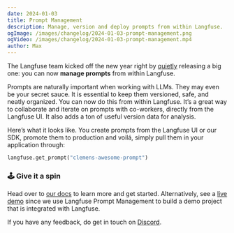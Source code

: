 ```yaml
---
date: 2024-01-03
title: Prompt Management
description: Manage, version and deploy prompts from within Langfuse.
ogImage: /images/changelog/2024-01-03-prompt-management.png
ogVideo: /images/changelog/2024-01-03-prompt-management.mp4
author: Max
---
```



<ChangelogHeader />

The Langfuse team kicked off the new year right by [quietly](https://twitter.com/langfuse/status/1741493039145623615) releasing a big one: you can now **manage prompts** from within Langfuse.

Prompts are naturally important when working with LLMs. They may even be your secret sauce. It is essential to keep them versioned, safe, and neatly organized. You can now do this from within Langfuse. It’s a great way to collaborate and iterate on prompts with co-workers, directly from the Langfuse UI. It also adds a ton of useful version data for analysis.

Here’s what it looks like. You create prompts from the Langfuse UI or our SDK, promote them to production and voilá, simply pull them in your application through:

```python
langfuse.get_prompt("clemens-awesome-prompt")
```

### 🕹️ Give it a spin

Head over to [our docs](/docs/prompts) to learn more and get started. Alternatively, see a [live demo](/docs/demo) since we use Langfuse Prompt Management to build a demo project that is integrated with Langfuse.

If you have any feedback, do get in touch on [Discord](/discord).

